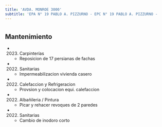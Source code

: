 ```yaml
---
title: 'AVDA. MONROE 3000'
subtitle: 'EPA N° 19 PABLO A. PIZZURNO - EPC N° 19 PABLO A. PIZZURNO - JIN C (EPCJS 19/10°) [S]'
---
```


#


## Mantenimiento

*  (2023) Carpinterías 
    + Reposicion de 17 persianas de fachas

*  (2022) Sanitarias 
    + Impermeabilizacion vivienda casero

*  (2022) Calefaccion y Refrigeracion 
    + Provsion y colocacion equi. calefaccion

*  (2022) Albañileria / Pintura 
    + Picar y rehacer revoques de 2 paredes

*  (2022) Sanitarias 
    + Cambio de inodoro corto




